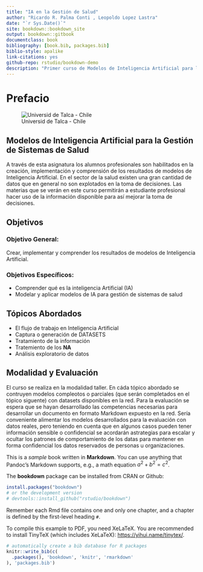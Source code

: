 ```yaml
--- 
title: "IA en la Gestión de Salud"
author: "Ricardo R. Palma Conti , Leopoldo Lopez Lastra"
date: "`r Sys.Date()`"
site: bookdown::bookdown_site
output: bookdown::gitbook
documentclass: book
bibliography: [book.bib, packages.bib]
biblio-style: apalike
link-citations: yes
github-repo: rstudio/bookdown-demo
description: "Primer curso de Modelos de Inteligencia Artificial para la Gestión de Sistemas de Salud. Universidad de Talca - Chile. "
---
```


# Prefacio

![Universid de Talca - Chile](Logo.png)

## Modelos de Inteligencia Artificial para la Gestión de Sistemas de Salud



A través de esta asignatura los alumnos profesionales son habilitados en la creación, implementación y comprensión de los resultados de modelos de Inteligencia Artificial.
En el sector de la salud existen una gran cantidad de datos que en general no son explotados en la toma de decisiones. Las materias que se verán en este curso permitirán a estudiante profesional hacer uso de la información disponible para así mejorar la toma de decisiones.

## Objetivos

### Objetivo General:

Crear, implementar y comprender los resultados de modelos de Inteligencia
Artificial.

### Objetivos Específicos:

* Comprender qué es la inteligencia Artificial (IA)
* Modelar y aplicar modelos de IA para gestión de sistemas de salud



## Tópicos Abordados

* El flujo de trabajo en Inteligencia Artificial
* Captura o generación de DATASETS
* Tratamiento de la información
* Tratemiento de los **NA**
* Análisis exploratorio de datos


## Modalidad y Evaluación

El curso se realiza en la modalidad taller.
En cáda tópico abordado se contruyen modelos compleotos o parciales (que serán completados en el tópico siguente) con datasets disponibles en la red.
Para la evaluación se espera que se hayan desarrollado las competencias necesarias para desarrollar un documento en formato Markdown expuesto en la red. Sería conveniente alimentar los modelos desarrollados para la evaluación con datos reales, pero teniendo en cuenta que en algunos casos pueden tener información sensible o confidencial se acordarán astrategias para escalar y ocultar los patrones de comportamiento de los datas para mantener en forma confidencial los datos reservados de personas u organizaciones.



This is a _sample_ book written in **Markdown**. You can use anything that Pandoc's Markdown supports, e.g., a math equation $a^2 + b^2 = c^2$.

The **bookdown** package can be installed from CRAN or Github:

```r
install.packages("bookdown")
# or the development version
# devtools::install_github("rstudio/bookdown")
```

Remember each Rmd file contains one and only one chapter, and a chapter is defined by the first-level heading `#`.

To compile this example to PDF, you need XeLaTeX. You are recommended to install TinyTeX (which includes XeLaTeX): <https://yihui.name/tinytex/>.

```r
# automatically create a bib database for R packages
knitr::write_bib(c(
  .packages(), 'bookdown', 'knitr', 'rmarkdown'
), 'packages.bib')
```
